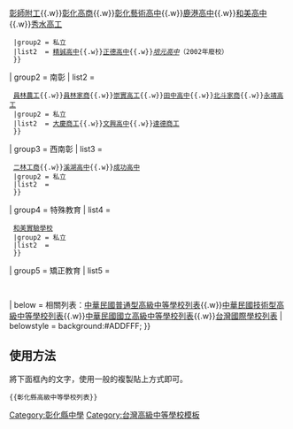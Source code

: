 {{Navbox
| name  = 彰化縣高級中等學校
| title = [[彰化縣|{{fontcolor|black|彰化縣}}]]{{fontcolor|black|高級中等學校列表}}
| titlestyle = background:#ADDFFF
| groupstyle = background:#ADDFFF
| state = collapsed
| style = width: 100%
| group1 = 北彰
| list1  =
  {{Navbox subgroup
  |groupstyle = width:5em; text-align:left; background:#ADDFFF
  |liststyle = width:auto; text-align:left
  |group1 = 公立
  |list1  = [[國立彰化高級中學|彰化高中]]{{.w}}[[國立彰化女子高級中學|彰化女中]]{{.w}}[[國立彰化師範大學附屬高級工業職業學校|彰師附工]]{{.w}}[[國立彰化高級商業職業學校|彰化高商]]{{.w}}[[彰化藝術高中]]{{.w}}[[國立鹿港高級中學|鹿港高中]]{{.w}}[[彰化縣立和美高級中學|和美高中]]{{.w}}[[國立秀水高級工業職業學校|秀水高工]]
  |group2 = 私立
  |list2  = [[彰化縣私立精誠高級中學|精誠高中]]{{.w}}[[彰化縣私立正德高級中學|正德高中]]{{.w}}''[[彰化縣私立培元高級中學|培元高中]]''（2002年廢校）
  }}
| group2 = 南彰
| list2  =
  {{Navbox subgroup
  |groupstyle = width:5em; text-align:left; background:#ADDFFF
  |liststyle = width:auto; text-align:left
  |group1 = 公立
  |list1  = [[國立員林高級中學|員林高中]]{{.w}}[[國立員林高級農工職業學校|員林農工]]{{.w}}[[國立員林高級家事商業職業學校|員林家商]]{{.w}}[[國立員林崇實高級工業職業學校|崇實高工]]{{.w}}[[彰化縣立田中高級中學|田中高中]]{{.w}}[[國立北斗高級家事商業職業學校|北斗家商]]{{.w}}[[國立永靖高級工業職業學校|永靖高工]]
  |group2 = 私立
  |list2  = [[彰化縣私立大慶高級商工職業學校|大慶商工]]{{.w}}[[彰化縣私立文興高級中學|文興高中]]{{.w}}[[彰化縣私立達德高級商工職業學校|達德商工]]
  }}
| group3 = 西南彰
| list3  =
  {{Navbox subgroup
  |groupstyle = width:5em; text-align:left; background:#ADDFFF
  |liststyle = width:auto; text-align:left
  |group1 = 公立
  |list1  = [[彰化縣立二林高級中學|二林高中]]{{.w}}[[國立二林高級工商職業學校|二林工商]]{{.w}}[[國立溪湖高級中學|溪湖高中]]{{.w}}[[彰化縣立成功高級中學|成功高中]]
  |group2 = 私立
  |list2  =
  }}
| group4 = 特殊教育
| list4  =
  {{Navbox subgroup
  |groupstyle = width:5em; text-align:left; background:#ADDFFF
  |liststyle = width:auto; text-align:left
  |group1 = 公立
  |list1  = [[國立彰化特殊教育學校|彰化特教學校]]{{.w}}[[國立和美實驗學校|和美實驗學校]]
  |group2 = 私立
  |list2  =
  }}
| group5 = 矯正教育
| list5  =
  {{Navbox subgroup
  |groupstyle = width:5em; text-align:left; background:#ADDFFF
  |liststyle = width:auto; text-align:left
  |group1 = 公立
  |list1  = [[誠正中學彰化分校]]
  }}
| below  = 相關列表：[[中華民國普通型高級中等學校列表]]{{.w}}[[中華民國技術型高級中等學校列表]]{{.w}}[[中華民國國立高級中等學校列表]]{{.w}}[[台灣國際學校列表]]
| belowstyle = background:#ADDFFF;
}}
<noinclude>

==使用方法==
將下面框內的文字，使用一般的複製貼上方式即可。
<pre>{{彰化縣高級中等學校列表}}</pre>
[[Category:彰化縣中學]]
[[Category:台灣高級中等學校模板]]
</noinclude>